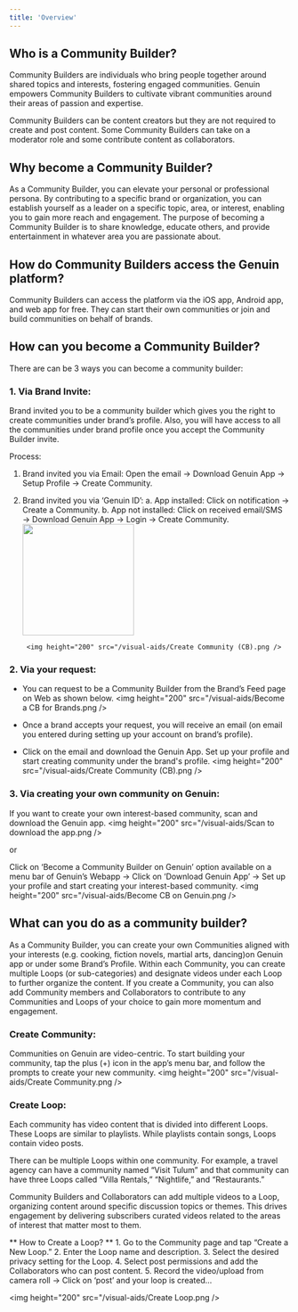 ---
title: 'Overview'
---

## Who is a Community Builder?
Community Builders are individuals who bring people together around shared topics and interests, fostering engaged communities. Genuin empowers Community Builders to cultivate vibrant communities around their areas of passion and expertise.

Community Builders can be content creators but they are not required to create and post content. Some Community Builders can take on a moderator role and some contribute content as collaborators.

## Why become a Community Builder?
As a Community Builder, you can elevate your personal or professional persona. By contributing to a specific brand or organization, you can establish yourself as a leader on a specific topic, area, or interest, enabling you to gain more reach and engagement.
The purpose of becoming a Community Builder is to share knowledge, educate others, and provide entertainment in whatever area you are passionate about. 

## How do Community Builders access the Genuin platform?
Community Builders can access the platform via the iOS app, Android app, and web app for free. They can start their own communities or join and build communities on behalf of brands.

## How can you become a Community Builder?
There are can be 3 ways you can become a community builder:
### 1. Via Brand Invite: 
Brand invited you to be a community builder which gives you the right to create communities under brand’s profile. Also, you will have access to all the communities under brand profile once you accept the Community Builder invite.

Process:
1. Brand invited you via Email: Open the email → Download Genuin App → Setup Profile → Create Community.
2. Brand invited you via ‘Genuin ID’: 
    a. App installed: Click on notification → Create a Community. 
    b. App not installed: Click on received email/SMS →  Download Genuin App → Login → Create Community.
        <img height="200" src="/visual-aids/Community Builder Invite.png" />

        <img height="200" src="/visual-aids/Create Community (CB).png />

### 2. Via your request:
- You can request to be a Community Builder from the Brand’s Feed page on Web as shown below.
    <img height="200" src="/visual-aids/Become a CB for Brands.png />

- Once a brand accepts your request, you will receive an email (on email you entered during setting up your account on brand’s profile). 
- Click on the email and download the Genuin App. Set up your profile and start creating community under the brand's profile.
    <img height="200" src="/visual-aids/Create Community (CB).png />

### 3. Via creating your own community on Genuin:
If you want to create your own interest-based community, scan and download the Genuin app.
<img height="200" src="/visual-aids/Scan to download the app.png />

or

Click on ‘Become a Community Builder on Genuin’ option available on a menu bar of Genuin’s Webapp → Click on ‘Download Genuin App’ → Set up your profile and start creating your interest-based community. 
<img height="200" src="/visual-aids/Become CB on Genuin.png />


## What can you do as a community builder?
As a Community Builder, you can create your own Communities aligned with your interests (e.g. cooking, fiction novels, martial arts, dancing)on Genuin app or under some Brand’s Profile. 
Within each Community, you can create multiple Loops (or sub-categories) and designate videos under each Loop to further organize the content.
If you create a Community, you can also add Community members and Collaborators to contribute to any Communities and Loops of your choice to gain more momentum and engagement.

### Create Community:
Communities on Genuin are video-centric. To start building your community, tap the plus (+) icon in the app’s menu bar, and follow the prompts to create your new community.
<img height="200" src="/visual-aids/Create Community.png />

### Create Loop:
Each community has video content that is divided into different Loops. These Loops are similar to playlists. While playlists contain songs, Loops contain video posts.

There can be multiple Loops within one community. For example, a travel agency can have a community named “Visit Tulum” and that community can have three Loops called “Villa Rentals,” “Nightlife,” and “Restaurants.”

Community Builders and Collaborators can add multiple videos to a Loop, organizing content around specific discussion topics or themes. This drives engagement by delivering subscribers curated videos related to the areas of interest that matter most to them.

** How to Create a Loop? **
    1. Go to the Community page and tap “Create a New Loop.”
    2. Enter the Loop name and description.
    3. Select the desired privacy setting for the Loop.
    4. Select post permissions and add the Collaborators who can post content.
    5. Record the video/upload from camera roll → Click on ‘post’ and your loop is created…

<img height="200" src="/visual-aids/Create Loop.png />
